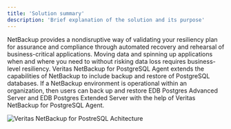 ```yaml
---
title: 'Solution summary'
description: 'Brief explanation of the solution and its purpose'
---
```

NetBackup provides a nondisruptive way of validating your resiliency plan for assurance and compliance through automated recovery and rehearsal of business-critical applications. Moving data and spinning up applications when and where you need to without risking data loss requires business-level resiliency. Veritas NetBackup for PostgreSQL Agent extends the capabilities of NetBackup to include backup and restore of PostgreSQL databases. If a NetBackup environment is operational within an organization, then users can back up and restore EDB Postgres Advanced Server and EDB Postgres Extended Server with the help of Veritas NetBackup for PostgreSQL Agent. 

![Veritas NetBackup for PostreSQL Achitecture](Images/ArchitectureUpdate4.png)
